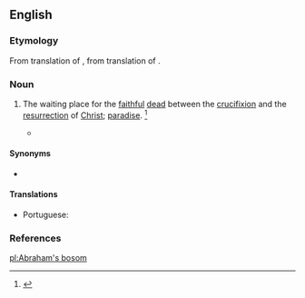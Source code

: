 ==English==
{{wikipedia}}

===Etymology===
From translation of {{etyl|LL.|en}} {{m|la|sinus}} {{m|la|Abrahae}}, from translation of {{etyl|grc|en}} {{m|grc|κόλπος}} {{m|grc|Ἀβραάμ}}.

===Noun===
{{en-noun|head=[[Abraham]]'s [[bosom]]|-}}

# {{label|en|Christianity}} The waiting place for the [[faithful]] [[dead]] between the [[crucifixion]] and the [[resurrection]] of [[Christ]]; [[paradise]]. {{defdate|First attested prior to 1150.}}<ref name=SOED>{{R:SOED5|page=7}}</ref>
#* {{seeCites}}

====Synonyms====
* {{l|en|Abraham's barm}} {{qualifier|obsolete}}

====Translations====
{{trans-top|waiting place for the faithful dead}}
* Portuguese: {{t|pt|seio de Abraão|m}}
{{trans-mid}}
{{trans-bottom}}

===References===
<references/>

[[pl:Abraham's bosom]]